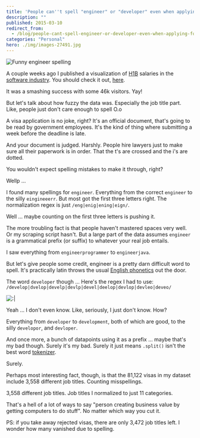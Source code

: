 ```yaml
---
title: 'People can''t spell "engineer" or "developer" even when applying for a visa'
description: ""
published: 2015-03-10
redirect_from:
  - /blog/people-cant-spell-engineer-or-developer-even-when-applying-for-a-visa/swizec/6660
categories: "Personal"
hero: ./img/images-27491.jpg
---
```


![Funny engineer spelling](./img/images-27491.jpg)

A couple weeks ago I published a visualization of [H1B](http://en.wikipedia.org/wiki/H-1B_visa "H-1B visa") salaries in the [software industry](http://en.wikipedia.org/wiki/Software_industry "Software industry"). You should check it out, [here](http://swizec.github.io/h1b-software-salaries/#2014-ca-engineer).

It was a smashing success with some 46k visitors. Yay!

But let's talk about how fuzzy the data was. Especially the job title part. Like, people just don't care enough to spell O.o

A visa application is no joke, right? It's an official document, that's going to be read by government employees. It's the kind of thing where submitting a week before the deadline is late.

And your document is judged. Harshly. People hire lawyers just to make sure all their paperwork is in order. That the t's are crossed and the i's are dotted.

You wouldn't expect spelling mistakes to make it through, right?

Wellp ...

I found many spellings for `engineer`. Everything from the correct `engineer` to the silly `eingineeerr`. But most got the first three letters right. The normalization regex is just `/eng|enig|ening|eign/`.

Well ... maybe counting on the first three letters is pushing it.

The more troubling fact is that people haven't mastered spaces very well. Or my scraping script hasn't. But a large part of the data assumes `engineer` is a grammatical prefix (or suffix) to whatever your real job entails.

I saw everything from `engineerprogrammer` to `engineerjava`.

But let's give people some credit, engineer is a pretty darn difficult word to spell. It's practically latin throws the usual [English phonetics](http://en.wikipedia.org/wiki/English_phonology "English phonology") out the door.

The word `developer` though ... Here's the regex I had to use: `/develop|dvelop|develp|devlp|devel|deelop|devlop|devleo|deveo/`

![:|](./img/images-27490.gif)

Yeah ... I don't even know. Like, seriously, I just don't know. How?

Everything from `developer` to `development`, both of which are good, to the silly `developor`, and `devloper`.

And once more, a bunch of datapoints using it as a prefix ... maybe that's my bad though. Surely it's my bad. Surely it just means `.split()` isn't the best word [tokenizer](http://en.wikipedia.org/wiki/Lexical_analysis "Lexical analysis").

Surely.

Perhaps most interesting fact, though, is that the 81,122 visas in my dataset include 3,558 different job titles. Counting misspellings.

3,558 different job titles. Job titles I normalized to just 11 categories.

That's a hell of a lot of ways to say "person creating business value by getting computers to do stuff". No matter which way you cut it.

PS: if you take away rejected visas, there are only 3,472 job titles left. I wonder how many vanished due to spelling.
